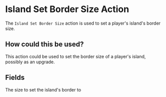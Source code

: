 
# Island Set Border Size Action

The `Island Set Border Size` action is used to set a player's island's border size.

## How could this be used?

This action could be used to set the border size of a player's island, possibly as an upgrade.

## Fields

<ActionsField />

<EntryField name="Size" required>
    The size to set the island's border to
</EntryField>
